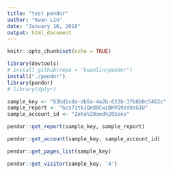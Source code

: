 ```yaml
---
title: "test pendor"
author: "Kwan Lin"
date: "January 16, 2018"
output: html_document
---
```


```r
knitr::opts_chunk$set(echo = TRUE)

library(devtools)
# install_github(repo = "kwanlin/pendor")
install("./pendor")
library(pendor)
# library(dplyr)

sample_key <- "63bd1cda-db5a-4a2b-633b-37b8b0c5462c"
sample_report <- "Gcs71tkJQe88CwiBKVQ9zd8sG1U"
sample_account_id <- "Zeta%20and%20Sons"
```

```r
pendor::get_report(sample_key, sample_report)
```


```r
pendor::get_account(sample_key, sample_account_id)
```

```r
pendor::get_pages_list(sample_key)
```

```r
pendor::get_visitor(sample_key, '4')
```
